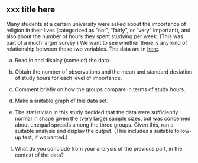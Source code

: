 ## xxx title here

 Many students at a certain university were asked about the importance of religion in their lives (categorized as "not", "fairly", or "very" important), and also about the number of 
hours they spent studying per week. (This was part of a much larger survey.) We want to see whether there is any kind of relationship between these two variables. The data are in [here](http://ritsokiguess.site/datafiles/student_relig.csv). 



(a) Read in and display (some of) the data.



(b) Obtain the number of observations and the mean and standard deviation of study hours for each level of importance.



(c) Comment briefly on how the groups compare in terms of study hours.



(d) Make a suitable graph of this data set.



(e) The statistician in this study decided that the data were sufficiently normal in shape given the (very large) sample sizes, but was concerned about unequal spreads among the three groups. 
Given this,
run a suitable analysis and display the output. (This includes a suitable follow-up test, if warranted.)



(f) What do you conclude from your analysis of the previous part, in the context of the data?






